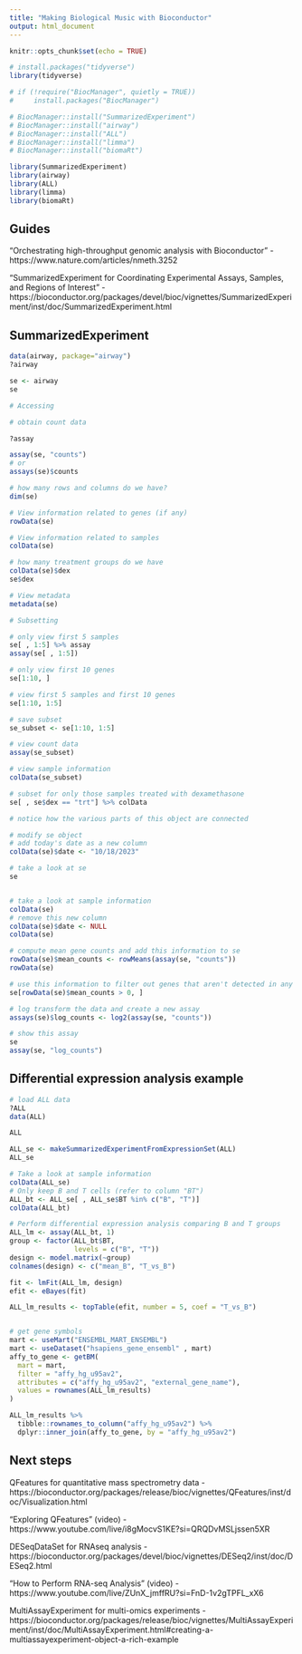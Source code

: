 ```yaml
---
title: "Making Biological Music with Bioconductor"
output: html_document
---
```


```r
knitr::opts_chunk$set(echo = TRUE)

# install.packages("tidyverse")
library(tidyverse)

# if (!require("BiocManager", quietly = TRUE))
#     install.packages("BiocManager")

# BiocManager::install("SummarizedExperiment")
# BiocManager::install("airway")
# BiocManager::install("ALL")
# BiocManager::install("limma")
# BiocManager::install("biomaRt")

library(SummarizedExperiment)
library(airway)
library(ALL)
library(limma)
library(biomaRt)
```

## Guides

“Orchestrating high-throughput genomic analysis with Bioconductor” - https://www.nature.com/articles/nmeth.3252

"SummarizedExperiment for Coordinating Experimental Assays, Samples, and Regions of Interest" - 
https://bioconductor.org/packages/devel/bioc/vignettes/SummarizedExperiment/inst/doc/SummarizedExperiment.html

## SummarizedExperiment

```r
data(airway, package="airway")
?airway

se <- airway
se

# Accessing

# obtain count data

?assay

assay(se, "counts")
# or
assays(se)$counts

# how many rows and columns do we have?
dim(se)

# View information related to genes (if any)
rowData(se)

# View information related to samples
colData(se)

# how many treatment groups do we have
colData(se)$dex
se$dex

# View metadata
metadata(se)

# Subsetting

# only view first 5 samples
se[ , 1:5] %>% assay
assay(se[ , 1:5])

# only view first 10 genes 
se[1:10, ]

# view first 5 samples and first 10 genes
se[1:10, 1:5]

# save subset
se_subset <- se[1:10, 1:5]

# view count data
assay(se_subset)

# view sample information
colData(se_subset)

# subset for only those samples treated with dexamethasone
se[ , se$dex == "trt"] %>% colData

# notice how the various parts of this object are connected

# modify se object
# add today's date as a new column
colData(se)$date <- "10/18/2023"

# take a look at se
se


# take a look at sample information
colData(se)
# remove this new column
colData(se)$date <- NULL
colData(se)

# compute mean gene counts and add this information to se
rowData(se)$mean_counts <- rowMeans(assay(se, "counts"))
rowData(se)

# use this information to filter out genes that aren't detected in any sample
se[rowData(se)$mean_counts > 0, ]

# log transform the data and create a new assay
assays(se)$log_counts <- log2(assay(se, "counts"))

# show this assay
se
assay(se, "log_counts")
```

## Differential expression analysis example

```r
# load ALL data
?ALL
data(ALL)

ALL

ALL_se <- makeSummarizedExperimentFromExpressionSet(ALL)
ALL_se

# Take a look at sample information
colData(ALL_se)
# Only keep B and T cells (refer to column "BT")
ALL_bt <- ALL_se[ , ALL_se$BT %in% c("B", "T")]
colData(ALL_bt)

# Perform differential expression analysis comparing B and T groups
ALL_lm <- assay(ALL_bt, 1)
group <- factor(ALL_bt$BT,
                levels = c("B", "T"))
design <- model.matrix(~group)
colnames(design) <- c("mean_B", "T_vs_B")

fit <- lmFit(ALL_lm, design)
efit <- eBayes(fit)

ALL_lm_results <- topTable(efit, number = 5, coef = "T_vs_B")


# get gene symbols
mart <- useMart("ENSEMBL_MART_ENSEMBL")
mart <- useDataset("hsapiens_gene_ensembl" , mart)
affy_to_gene <- getBM(
  mart = mart,
  filter = "affy_hg_u95av2",
  attributes = c("affy_hg_u95av2", "external_gene_name"),
  values = rownames(ALL_lm_results)
)

ALL_lm_results %>% 
  tibble::rownames_to_column("affy_hg_u95av2") %>% 
  dplyr::inner_join(affy_to_gene, by = "affy_hg_u95av2")

```

## Next steps

QFeatures for quantitative mass spectrometry data - 
https://bioconductor.org/packages/release/bioc/vignettes/QFeatures/inst/doc/Visualization.html

"Exploring QFeatures" (video) - https://www.youtube.com/live/i8gMocvS1KE?si=QRQDvMSLjssen5XR

DESeqDataSet for RNAseq analysis - 
https://bioconductor.org/packages/devel/bioc/vignettes/DESeq2/inst/doc/DESeq2.html

"How to Perform RNA-seq Analysis" (video) - https://www.youtube.com/live/ZUnX_jmffRU?si=FnD-1v2gTPFL_xX6

MultiAssayExperiment for multi-omics experiments -
https://bioconductor.org/packages/release/bioc/vignettes/MultiAssayExperiment/inst/doc/MultiAssayExperiment.html#creating-a-multiassayexperiment-object-a-rich-example




